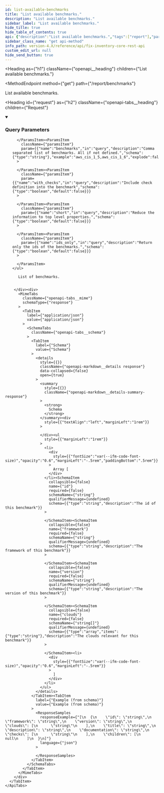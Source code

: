 ```yaml
---
id: list-available-benchmarks
title: "List available benchmarks."
description: "List available benchmarks."
sidebar_label: "List available benchmarks."
hide_title: true
hide_table_of_contents: true
api: {"description":"List available benchmarks.","tags":["report"],"parameters":[{"name":"providers","in":"query","description":"Comma separated list of cloud provides. All if not defined.","schema":{"type":"string"},"example":"aws"},{"name":"benchmarks","in":"query","description":"Comma separated list of benchmarks. All if not defined.","schema":{"type":"string"},"example":"aws_cis_1_5,aws_cis_1_6","explode":false},{"name":"with_checks","in":"query","description":"Include check definition into the benchmark","schema":{"type":"boolean","default":false}},{"name":"short","in":"query","description":"Reduce the information to top level properties.","schema":{"type":"boolean","default":false}},{"name":"ids_only","in":"query","description":"Return only the ids of the benchmarks.","schema":{"type":"boolean","default":false}}],"responses":{"200":{"description":"List of benchmarks.","content":{"application/json":{"schema":{"type":"array","items":{"type":"object","allOf":[{"type":"object","properties":{"title":{"type":"string","description":"The title of this check collection"},"description":{"type":"string","description":"The description of this check collection"},"documentation":{"type":"string","description":"The documentation of this check collection"},"checks":{"type":"array","items":{"type":"string"},"description":"Ids of checks in this collection"},"children":{"type":"array","items":"circular(CheckCollection)","description":"Ids of child collections"}},"title":"CheckCollection"}],"properties":{"id":{"type":"string","description":"The id of this benchmark"},"framework":{"type":"string","description":"The framework of this benchmark"},"version":{"type":"string","description":"The version of this benchmark"},"clouds":{"type":"array","items":{"type":"string"},"description":"The clouds relevant for this benchmark"}},"title":"Benchmark"}}}}}},"method":"get","path":"/report/benchmarks","servers":[{"url":"https://{host}:{port}","variables":{"host":{"default":"localhost"},"port":{"default":"8900"}}}],"info":{"title":"Fix Inventory Core REST API","version":"V1"},"postman":{"name":"List available benchmarks.","description":{"content":"List available benchmarks.","type":"text/plain"},"url":{"path":["report","benchmarks"],"host":["{{baseUrl}}"],"query":[{"disabled":false,"description":{"content":"Comma separated list of cloud provides. All if not defined.","type":"text/plain"},"key":"providers","value":""},{"disabled":false,"description":{"content":"Comma separated list of benchmarks. All if not defined.","type":"text/plain"},"key":"benchmarks","value":""},{"disabled":false,"description":{"content":"Include check definition into the benchmark","type":"text/plain"},"key":"with_checks","value":""},{"disabled":false,"description":{"content":"Reduce the information to top level properties.","type":"text/plain"},"key":"short","value":""},{"disabled":false,"description":{"content":"Return only the ids of the benchmarks.","type":"text/plain"},"key":"ids_only","value":""}],"variable":[]},"header":[{"key":"Accept","value":"application/json"}],"method":"GET"}}
sidebar_class_name: "get api-method"
info_path: version-4.X/reference/api/fix-inventory-core-rest-api
custom_edit_url: null
hide_send_button: true
---
```



<Heading
  as={"h1"}
  className={"openapi__heading"}
  children={"List available benchmarks."}
>
</Heading>

<MethodEndpoint
  method={"get"}
  path={"/report/benchmarks"}
>
  
</MethodEndpoint>

List available benchmarks.

<Heading
  id={"request"}
  as={"h2"}
  className={"openapi-tabs__heading"}
  children={"Request"}
>
</Heading>

<details
  style={{"marginBottom":"1rem"}}
  className={"openapi-markdown__details"}
  data-collapsed={false}
  open={true}
>
  <summary
    style={{}}
  >
    <h3
      className={"openapi-markdown__details-summary-header-params"}
    >
      Query Parameters
    </h3>
  </summary><div>
    <ul>
      <ParamsItem
        className={"paramsItem"}
        param={{"name":"providers","in":"query","description":"Comma separated list of cloud provides. All if not defined.","schema":{"type":"string"},"example":"aws"}}
      >
        
      </ParamsItem><ParamsItem
        className={"paramsItem"}
        param={{"name":"benchmarks","in":"query","description":"Comma separated list of benchmarks. All if not defined.","schema":{"type":"string"},"example":"aws_cis_1_5,aws_cis_1_6","explode":false}}
      >
        
      </ParamsItem><ParamsItem
        className={"paramsItem"}
        param={{"name":"with_checks","in":"query","description":"Include check definition into the benchmark","schema":{"type":"boolean","default":false}}}
      >
        
      </ParamsItem><ParamsItem
        className={"paramsItem"}
        param={{"name":"short","in":"query","description":"Reduce the information to top level properties.","schema":{"type":"boolean","default":false}}}
      >
        
      </ParamsItem><ParamsItem
        className={"paramsItem"}
        param={{"name":"ids_only","in":"query","description":"Return only the ids of the benchmarks.","schema":{"type":"boolean","default":false}}}
      >
        
      </ParamsItem>
    </ul>
  </div>
</details><div>
  <div>
    <ApiTabs
      label={undefined}
      id={undefined}
    >
      <TabItem
        label={"200"}
        value={"200"}
      >
        <div>
          
          
          List of benchmarks.
          
          
        </div><div>
          <MimeTabs
            className={"openapi-tabs__mime"}
            schemaType={"response"}
          >
            <TabItem
              label={"application/json"}
              value={"application/json"}
            >
              <SchemaTabs
                className={"openapi-tabs__schema"}
              >
                <TabItem
                  label={"Schema"}
                  value={"Schema"}
                >
                  <details
                    style={{}}
                    className={"openapi-markdown__details response"}
                    data-collapsed={false}
                    open={true}
                  >
                    <summary
                      style={{}}
                      className={"openapi-markdown__details-summary-response"}
                    >
                      <strong>
                        Schema
                      </strong>
                    </summary><div
                      style={{"textAlign":"left","marginLeft":"1rem"}}
                    >
                      
                    </div><ul
                      style={{"marginLeft":"1rem"}}
                    >
                      <li>
                        <div
                          style={{"fontSize":"var(--ifm-code-font-size)","opacity":"0.6","marginLeft":"-.5rem","paddingBottom":".5rem"}}
                        >
                          Array [
                        </div>
                      </li><SchemaItem
                        collapsible={false}
                        name={"id"}
                        required={false}
                        schemaName={"string"}
                        qualifierMessage={undefined}
                        schema={{"type":"string","description":"The id of this benchmark"}}
                      >
                        
                      </SchemaItem><SchemaItem
                        collapsible={false}
                        name={"framework"}
                        required={false}
                        schemaName={"string"}
                        qualifierMessage={undefined}
                        schema={{"type":"string","description":"The framework of this benchmark"}}
                      >
                        
                      </SchemaItem><SchemaItem
                        collapsible={false}
                        name={"version"}
                        required={false}
                        schemaName={"string"}
                        qualifierMessage={undefined}
                        schema={{"type":"string","description":"The version of this benchmark"}}
                      >
                        
                      </SchemaItem><SchemaItem
                        collapsible={false}
                        name={"clouds"}
                        required={false}
                        schemaName={"string[]"}
                        qualifierMessage={undefined}
                        schema={{"type":"array","items":{"type":"string"},"description":"The clouds relevant for this benchmark"}}
                      >
                        
                      </SchemaItem><li>
                        <div
                          style={{"fontSize":"var(--ifm-code-font-size)","opacity":"0.6","marginLeft":"-.5rem"}}
                        >
                          ]
                        </div>
                      </li>
                    </ul>
                  </details>
                </TabItem><TabItem
                  label={"Example (from schema)"}
                  value={"Example (from schema)"}
                >
                  <ResponseSamples
                    responseExample={"[\n  {\n    \"id\": \"string\",\n    \"framework\": \"string\",\n    \"version\": \"string\",\n    \"clouds\": [\n      \"string\"\n    ],\n    \"title\": \"string\",\n    \"description\": \"string\",\n    \"documentation\": \"string\",\n    \"checks\": [\n      \"string\"\n    ],\n    \"children\": [\n      null\n    ]\n  }\n]"}
                    language={"json"}
                  >
                    
                  </ResponseSamples>
                </TabItem>
              </SchemaTabs>
            </TabItem>
          </MimeTabs>
        </div>
      </TabItem>
    </ApiTabs>
  </div>
</div>
